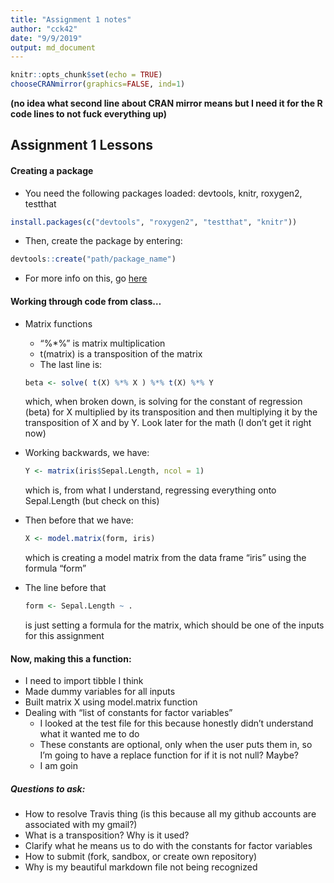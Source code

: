 ```yaml
---
title: "Assignment 1 notes"
author: "cck42"
date: "9/9/2019"
output: md_document
---
```


```r
knitr::opts_chunk$set(echo = TRUE)
chooseCRANmirror(graphics=FALSE, ind=1)
```
**(no idea what second line about CRAN mirror means but I need it for the R code lines to not fuck everything up)**

## Assignment 1 Lessons  

#### Creating a package  
+ You need the following packages loaded: devtools, knitr, roxygen2, testthat  
```r
install.packages(c("devtools", "roxygen2", "testthat", "knitr"))
```
+ Then, create the package by entering:  
```r
devtools::create("path/package_name")
```
+ For more info on this, go [here](http://r-pkgs.had.co.nz/intro.html)

#### Working through code from class...
+ Matrix functions  
  - "%*%" is matrix multiplication
  - t(matrix)  is a transposition of the matrix
  - The last line is:
  ```r
  beta <- solve( t(X) %*% X ) %*% t(X) %*% Y
  ```
  which, when broken down, is solving for the constant of regression (beta) for X multiplied by its transposition and then multiplying it by the transposition of X and by Y. Look later for the math (I don't get it right now)
+ Working backwards, we  have:
  ```r
  Y <- matrix(iris$Sepal.Length, ncol = 1)
  ```
  which is, from what I  understand, regressing everything onto Sepal.Length (but check on this)   
+ Then before that we have:
  ```r
  X <- model.matrix(form, iris)
  ```
  which is creating a  model  matrix from the data frame "iris" using the formula "form"
+ The line before that
  ```r
  form <- Sepal.Length ~ .
  ```
  is just setting a formula for the matrix, which should be one of the inputs for this assignment  
  
#### Now, making this a function:  
+ I need to import tibble I think  
+ Made dummy variables for all inputs  
+ Built matrix X  using model.matrix  function  
+ Dealing with "list of constants for factor variables"  
  - I looked at the test file for this because honestly didn't understand what it wanted me to do  
  - These constants are optional, only when the user puts them in, so I'm going to have a replace function for if it is not null? Maybe?  
  - I am goin  

##### Questions to ask:  
+ How to resolve Travis thing (is this because all my github accounts are associated  with my gmail?)  
+ What is a transposition? Why is it used?  
+ Clarify what he means us to do with the constants for factor variables  
+ How to submit (fork, sandbox, or create own repository)  
+ Why is my beautiful markdown file not being recognized  

